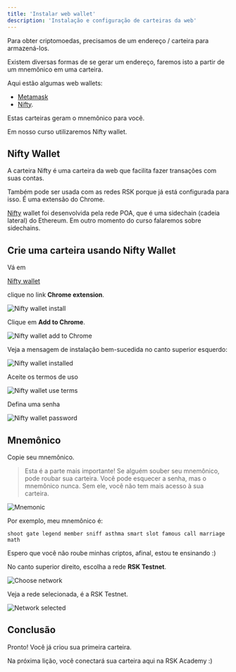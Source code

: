 ---
title: 'Instalar web wallet'
description: 'Instalação e configuração de carteiras da web'
---

Para obter criptomoedas, precisamos de um endereço / carteira para armazená-los.

Existem diversas formas de se gerar um endereço, 
faremos isto a partir de um mnemônico em uma carteira.

Aqui estão algumas web wallets:

- [Metamask](https://metamask.io/)
- [Nifty](https://www.poa.network/for-users/nifty-wallet).

Estas carteiras geram o mnemônico para você.

Em nosso curso utilizaremos Nifty wallet.

## Nifty Wallet

A carteira Nifty é uma carteira da web que facilita fazer transações com suas contas.

Também pode ser usada com as redes RSK porque já está configurada para isso.
É uma extensão do Chrome.

[Nifty](https://www.poa.network/for-users/nifty-wallet) wallet 
foi desenvolvida pela rede POA, que é uma sidechain (cadeia lateral) do Ethereum.
Em outro momento do curso falaremos sobre sidechains.

## Crie uma carteira usando Nifty Wallet

Vá em 

[Nifty wallet](https://www.poa.network/for-users/nifty-wallet)

clique no link **Chrome extension**.

![Nifty wallet install](/img/courses/dev/01/install-web-wallet/image-10.png)

Clique em **Add to Chrome**.

![Nifty wallet add to Chrome](/img/courses/dev/01/install-web-wallet/image-11.png)

Veja a mensagem de instalação bem-sucedida no canto superior esquerdo:

![Nifty wallet installed](/img/courses/dev/01/install-web-wallet/image-12.png)

Aceite os termos de uso

![Nifty wallet use terms](/img/courses/dev/01/install-web-wallet/image-13.png)

Defina uma senha

![Nifty wallet password](/img/courses/dev/01/install-web-wallet/image-14.png)

## Mnemônico

Copie seu mnemônico.

> Esta é a parte mais importante!
> Se alguém souber seu mnemônico, pode roubar sua carteira.
> Você pode esquecer a senha, mas o mnemônico nunca.
Sem ele, você não tem mais acesso à sua carteira.

![Mnemonic](/img/courses/dev/01/install-web-wallet/image-15.png)

Por exemplo, meu mnemônico é:

```
shoot gate legend member sniff asthma smart slot famous call marriage math
```

Espero que você não roube minhas criptos, afinal, estou te ensinando :)

No canto superior direito, escolha a rede **RSK Testnet**.

![Choose network](/img/courses/dev/01/install-web-wallet/image-16.png)

Veja a rede selecionada, é a RSK Testnet.

![Network selected](/img/courses/dev/01/install-web-wallet/image-17.png)

## Conclusão 

Pronto!
Você já criou sua primeira carteira.

Na próxima lição, você conectará sua carteira aqui na RSK Academy :)


